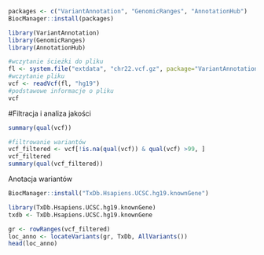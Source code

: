 ```{r}
packages <- c("VariantAnnotation", "GenomicRanges", "AnnotationHub")
BiocManager::install(packages)
```

```{r}
library(VariantAnnotation)
library(GenomicRanges)
library(AnnotationHub)
```

```{r}
#wczytanie ścieżki do pliku
fl <- system.file("extdata", "chr22.vcf.gz", package="VariantAnnotation")
#wczytanie pliku
vcf <- readVcf(fl, "hg19")
#podstawowe informacje o pliku
vcf
```

#Filtracja i analiza jakości

```{r}
summary(qual(vcf))
```

```{r}
#filtrowanie wariantów
vcf_filtered <- vcf[!is.na(qual(vcf)) & qual(vcf) >99, ]
vcf_filtered
summary(qual(vcf_filtered))
```

Anotacja wariantów

```{r}
BiocManager::install("TxDb.Hsapiens.UCSC.hg19.knownGene")
```

```{r}
library(TxDb.Hsapiens.UCSC.hg19.knownGene)
txdb <- TxDb.Hsapiens.UCSC.hg19.knownGene
```

```{r}
gr <- rowRanges(vcf_filtered)
loc_anno <- locateVariants(gr, TxDb, AllVariants())
head(loc_anno)
```
